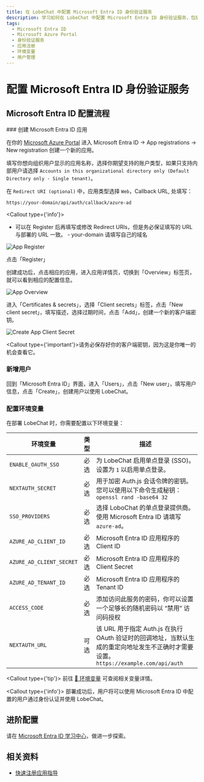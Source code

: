 ```yaml
---
title: 在 LobeChat 中配置 Microsoft Entra ID 身份验证服务
description: 学习如何在 LobeChat 中配置 Microsoft Entra ID 身份验证服务，包括创建应用、新增用户和配置环境变量。详细步骤和相关资料。
tags:
  - Microsoft Entra ID
  - Microsoft Azure Portal
  - 身份验证服务
  - 应用注册
  - 环境变量
  - 用户管理
---
```


# 配置 Microsoft Entra ID 身份验证服务

## Microsoft Entra ID 配置流程

<Steps>
  ### 创建 Microsoft Entra ID 应用

在你的 [Microsoft Azure Portal][microsoft-azure-portal] 进入 Microsoft Entra ID -> App registrations -> New registration 创建一个新的应用。

填写你想向组织用户显示的应用名称，选择你期望支持的账户类型，如果只支持内部用户请选择 `Accounts in this organizational directory only (Default Directory only - Single tenant)`。

在 `Redirect URI (optional)` 中，应用类型选择 `Web`，Callback URL, 处填写：

```bash
https://your-domain/api/auth/callback/azure-ad
```

<Callout type={'info'}>
  - 可以在 Register 后再填写或修改 Redirect URIs，但是务必保证填写的 URL 与部署的 URL 一致。 -
  your-domain 请填写自己的域名
</Callout>

<Image
  alt="App Register"
  inStep
  src="https://github.com/lobehub/lobe-chat/assets/13883964/4f9d83bd-b3fc-4abc-bcf4-ccbad65c219d"
/>

点击「Register」

创建成功后，点击相应的应用，进入应用详情页，切换到「Overview」标签页，就可以看到相应的配置信息。

<Image
  alt="App Overview"
  inStep
  src="https://github.com/lobehub/lobe-chat/assets/13883964/48a0b702-05bd-4ce4-a007-a8ad00a36e5a"
/>

进入「Certificates & secrets」，选择「Client secrets」标签，点击「New client secret」，填写描述，选择过期时间，点击「Add」，创建一个新的客户端密钥。

<Image
  alt="Create App Client Secret"
  inStep
  src="https://github.com/lobehub/lobe-chat/assets/13883964/c9d66fa0-158c-4bd3-a1fa-969e638259d2"
/>

<Callout type={'important'}>请务必保存好你的客户端密钥，因为这是你唯一的机会查看它。</Callout>

### 新增用户

回到「Microsoft Entra ID」界面，进入「Users」，点击「New user」，填写用户信息，点击「Create」，创建用户以使用 LobeChat。

### 配置环境变量

在部署 LobeChat 时，你需要配置以下环境变量：

| 环境变量 | 类型 | 描述 |
| --- | --- | --- |
| `ENABLE_OAUTH_SSO` | 必选 | 为 LobeChat 启用单点登录 (SSO)。设置为 `1` 以启用单点登录。 |
| `NEXTAUTH_SECRET` | 必选 | 用于加密 Auth.js 会话令牌的密钥。您可以使用以下命令生成秘钥： `openssl rand -base64 32` |
| `SSO_PROVIDERS` | 必选 | 选择 LoboChat 的单点登录提供商。使用 Microsoft Entra ID 请填写 `azure-ad`。 |
| `AZURE_AD_CLIENT_ID` | 必选 | Microsoft Entra ID 应用程序的 Client ID |
| `AZURE_AD_CLIENT_SECRET` | 必选 | Microsoft Entra ID 应用程序的 Client Secret |
| `AZURE_AD_TENANT_ID` | 必选 | Microsoft Entra ID 应用程序的 Tenant ID |
| `ACCESS_CODE` | 必选 | 添加访问此服务的密码，你可以设置一个足够长的随机密码以 “禁用” 访问码授权 |
| `NEXTAUTH_URL` | 可选 | 该 URL 用于指定 Auth.js 在执行 OAuth 验证时的回调地址，当默认生成的重定向地址发生不正确时才需要设置。`https://example.com/api/auth` |

  <Callout type={'tip'}>
    前往 [📘 环境变量](/zh/self-hosting/environment-variable#microsoft-entra-id) 可查阅相关变量详情。
 
</Callout>
</Steps>

<Callout type={'info'}>
  部署成功后，用户将可以使用 Microsoft Entra ID 中配置的用户通过身份认证并使用 LobeChat。
</Callout>

## 进阶配置

请在 [Microsoft Entra ID 学习中心][microsoft-learn-entra]，做进一步探索。

## 相关资料

- [快速注册应用指导][microsoft-entra-register-app]

[microsoft-azure-portal]: https://portal.azure.com/
[microsoft-entra-register-app]: https://learn.microsoft.com/en-us/entra/identity-platform/quickstart-register-app
[microsoft-learn-entra]: https://learn.microsoft.com/en-us/entra/identity/
